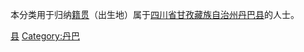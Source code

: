 {{Catnav|頁面分類|各種主題的頁面分類|依中国各省来作的分类|各地中国人|四川人|甘孜人}}
{{Catnav|頁面分類|人物|各國人物|中国人|各地中国人|四川人|甘孜人}}

本分类用于归纳[[籍贯|籍贯]]（出生地）属于[[四川省|四川省]][[甘孜藏族自治州|甘孜藏族自治州]][[丹巴县|丹巴县]]的人士。

[[Category:甘孜人|县]]
[[Category:丹巴|Category:丹巴]]